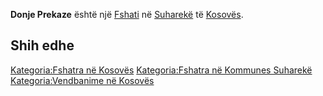 {{Fshat në Kosovës
 | Emri                = Donje Prekaze
 | EmriAlt                = Done Prekaze,Donje Prekaze,Prekaz i Poshtem,Prekaz i Poshtëm,Prekazi i Poshtem,Prekazi i Poshtëm,Prekazi i Ulte,Prekazi i Ultë,Доње Преказе
 | Emri (Rasa dhanore) = 
 | Figura              = 
 | Shteti              = Kosovës
 | Komuna              = Suharekë
 | Kodi postar         = 
 | Sipërfaqja          = 

 | Popullsia           = 

 | Regj. i popullsisë  = 
 | Dend. e popullsisë  = 
 | Faqja zyrtare       = 
 <!--- Koordinatat ----> 
 | Gjerësia            = 42.74917
 | Gjatësia            = 20.82028
 | Lartësia            = 
}}
'''Donje Prekaze''' është një [[Fshati]] në [[Suharekë]] të [[Kosovës]].

<!-- == Gjeografia == -->
<!-- == Historia == -->
<!-- == Demografia == -->
== Shih edhe ==
{{Komuna Suharekë}}
{{Kosovo-Administrata-Cung}}

[[Kategoria:Fshatra në Kosovës]]
[[Kategoria:Fshatra në Kommunes Suharekë]]
[[Kategoria:Vendbanime në Kosovës]]